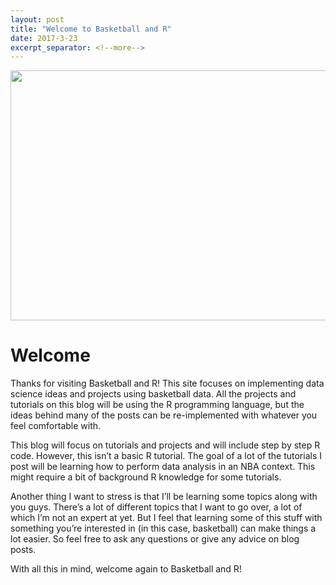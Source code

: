 ```yaml
---
layout: post
title: "Welcome to Basketball and R"
date: 2017-3-23
excerpt_separator: <!--more-->
---
```


<center>
![](../../images/post1_welcome/pg.jpg){#id .class width=650 height=400}
</center>

# Welcome

Thanks for visiting Basketball and R! This site focuses on implementing data science ideas and projects using basketball data. <!--more--> All the projects and
tutorials on this blog will be using the R programming language, but the
ideas behind many of the posts can be re-implemented with whatever you
feel comfortable with.

This blog will focus on tutorials and projects and will include step by
step R code. However, this isn't a basic R tutorial. The goal of a lot
of the tutorials I post will be learning how to perform data analysis in an
NBA context. This might require a bit of background R knowledge for some
tutorials.

Another thing I want to stress is that I'll be learning some topics
along with you guys. There's a lot of different topics that I want to go
over, a lot of which I'm not an expert at yet. But I feel that learning
some of this stuff with something you're interested in (in this case,
basketball) can make things a lot easier. So feel free to ask any
questions or give any advice on blog posts.

With all this in mind, welcome again to Basketball and R!
